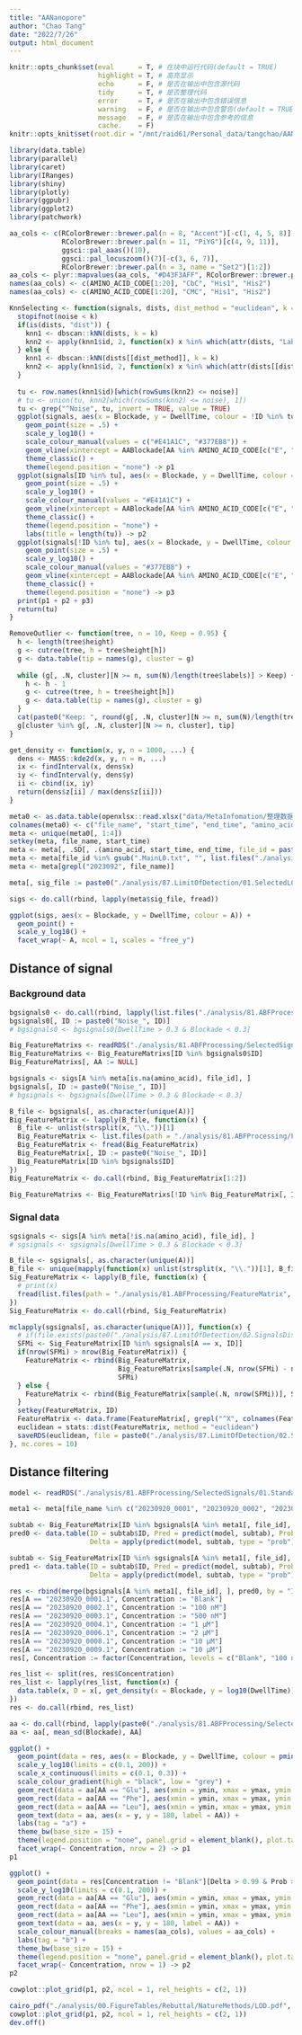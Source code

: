 ```yaml
---
title: "AANanopore"
author: "Chao Tang"
date: "2022/7/26"
output: html_document
---
```


```r
knitr::opts_chunk$set(eval      = T, # 在块中运行代码(default = TRUE)
                      highlight = T, # 高亮显示
                      echo      = F, # 是否在输出中包含源代码
                      tidy      = T, # 是否整理代码
                      error     = T, # 是否在输出中包含错误信息
                      warning   = F, # 是否在输出中包含警告(default = TRUE)
                      message   = F, # 是否在输出中包含参考的信息
                      cache.    = F)
knitr::opts_knit$set(root.dir = "/mnt/raid61/Personal_data/tangchao/AANanopore")
```

```r
library(data.table)
library(parallel)
library(caret)
library(IRanges)
library(shiny)
library(plotly)
library(ggpubr)
library(ggplot2)
library(patchwork)
```

```r
aa_cols <- c(RColorBrewer::brewer.pal(n = 8, "Accent")[-c(1, 4, 5, 8)], 
             RColorBrewer::brewer.pal(n = 11, "PiYG")[c(4, 9, 11)], 
             ggsci::pal_aaas()(10), 
             ggsci::pal_locuszoom()(7)[-c(3, 6, 7)], 
             RColorBrewer::brewer.pal(n = 3, name = "Set2")[1:2])
aa_cols <- plyr::mapvalues(aa_cols, "#D43F3AFF", RColorBrewer::brewer.pal(n = 8, name = "BrBG")[1])
names(aa_cols) <- c(AMINO_ACID_CODE[1:20], "CbC", "His1", "His2")
names(aa_cols) <- c(AMINO_ACID_CODE[1:20], "CMC", "His1", "His2")
```

```r
KnnSelecting <- function(signals, dists, dist_method = "euclidean", k = 20, noise = 0) {
  stopifnot(noise < k)
  if(is(dists, "dist")) {
    knn1 <- dbscan::kNN(dists, k = k)
    knn2 <- apply(knn1$id, 2, function(x) x %in% which(attr(dists, "Labels") %in% grep("^Noise", rownames(knn1$id), value = TRUE)))
  } else {
    knn1 <- dbscan::kNN(dists[[dist_method]], k = k)
    knn2 <- apply(knn1$id, 2, function(x) x %in% which(attr(dists[[dist_method]], "Labels") %in% grep("^Noise", rownames(knn1$id), value = TRUE)))
  }
  
  tu <- row.names(knn1$id)[which(rowSums(knn2) <= noise)]
  # tu <- union(tu, knn2[which(rowSums(knn2) <= noise), 1])
  tu <- grep("^Noise", tu, invert = TRUE, value = TRUE)
  ggplot(signals, aes(x = Blockade, y = DwellTime, colour = !ID %in% tu)) + 
    geom_point(size = .5) + 
    scale_y_log10() + 
    scale_colour_manual(values = c("#E41A1C", "#377EB8")) + 
    geom_vline(xintercept = AABlockade[AA %in% AMINO_ACID_CODE[c("E", "F", "L")], Blockade]) + 
    theme_classic() + 
    theme(legend.position = "none") -> p1
  ggplot(signals[ID %in% tu], aes(x = Blockade, y = DwellTime, colour = ID %in% tu)) + 
    geom_point(size = .5) + 
    scale_y_log10() + 
    scale_colour_manual(values = "#E41A1C") + 
    geom_vline(xintercept = AABlockade[AA %in% AMINO_ACID_CODE[c("E", "F", "L")], Blockade]) + 
    theme_classic() + 
    theme(legend.position = "none") + 
    labs(title = length(tu)) -> p2
  ggplot(signals[!ID %in% tu], aes(x = Blockade, y = DwellTime, colour = ID %in% tu)) + 
    geom_point(size = .5) + 
    scale_y_log10() + 
    scale_colour_manual(values = "#377EB8") + 
    geom_vline(xintercept = AABlockade[AA %in% AMINO_ACID_CODE[c("E", "F", "L")], Blockade]) + 
    theme_classic() + 
    theme(legend.position = "none") -> p3
  print(p1 + p2 + p3)
  return(tu)
}

RemoveOutlier <- function(tree, n = 10, Keep = 0.95) {
  h <- length(tree$height)
  g <- cutree(tree, h = tree$height[h])
  g <- data.table(tip = names(g), cluster = g)
  
  while (g[, .N, cluster][N >= n, sum(N)/length(tree$labels)] > Keep) {
    h <- h - 1
    g <- cutree(tree, h = tree$height[h])
    g <- data.table(tip = names(g), cluster = g)
  }
  cat(paste0("Keep: ", round(g[, .N, cluster][N >= n, sum(N)/length(tree$labels)] * 100, 2), "%"))
  g[cluster %in% g[, .N, cluster][N >= n, cluster], tip]
}

get_density <- function(x, y, n = 1000, ...) {
  dens <- MASS::kde2d(x, y, n = n, ...)
  ix <- findInterval(x, dens$x)
  iy <- findInterval(y, dens$y)
  ii <- cbind(ix, iy)
  return(dens$z[ii] / max(dens$z[ii]))
}
```

```r
meta0 <- as.data.table(openxlsx::read.xlsx("data/MetaInfomation/整理数据(20230831).xlsx", sheet = 3))
colnames(meta0) <- c("file_name", "start_time", "end_time", "amino_acid", "file_id", "purpose", "sample", "base_line", "note")
meta <- unique(meta0[, 1:4])
setkey(meta, file_name, start_time)
meta <- meta[, .SD[, .(amino_acid, start_time, end_time, file_id = paste0(file_name, ".", seq_len(.N)))], file_name]
meta <- meta[file_id %in% gsub(".MainL0.txt", "", list.files("./analysis/87.LimitOfDetection/01.SelectedL0"))]
meta <- meta[grepl("2023092", file_name)]
```

```r
meta[, sig_file := paste0("./analysis/87.LimitOfDetection/01.SelectedL0/", file_id, ".MainL0.txt")]
```

```r
sigs <- do.call(rbind, lapply(meta$sig_file, fread))
```

```r
ggplot(sigs, aes(x = Blockade, y = DwellTime, colour = A)) + 
  geom_point() + 
  scale_y_log10() + 
  facet_wrap(~ A, ncol = 1, scales = "free_y")
```

## Distance of signal

### Background data

```r
bgsignals0 <- do.call(rbind, lapply(list.files("./analysis/81.ABFProcessing/SelectedSignals", "_background.txt", full.names = TRUE), fread))
bgsignals0[, ID := paste0("Noise_", ID)]
# bgsignals0 <- bgsignals0[DwellTime > 0.3 & Blockade < 0.3]

Big_FeatureMatrixs <- readRDS("./analysis/81.ABFProcessing/SelectedSignals/01.StandardAA/01.SignalDistance/StandardAA_Big_FeatureMatrixs.Rds")
Big_FeatureMatrixs <- Big_FeatureMatrixs[ID %in% bgsignals0$ID]
Big_FeatureMatrixs[, AA := NULL]
```

```r
bgsignals <- sigs[A %in% meta[is.na(amino_acid), file_id], ]
bgsignals[, ID := paste0("Noise_", ID)]
# bgsignals <- bgsignals[DwellTime > 0.3 & Blockade < 0.3]

B_file <- bgsignals[, as.character(unique(A))]
Big_FeatureMatrix <- lapply(B_file, function(x) {
  B_file <- unlist(strsplit(x, "\\."))[1]
  Big_FeatureMatrix <- list.files(path = "./analysis/81.ABFProcessing/FeatureMatrix", B_file, full.names = TRUE)
  Big_FeatureMatrix <- fread(Big_FeatureMatrix)
  Big_FeatureMatrix[, ID := paste0("Noise_", ID)]
  Big_FeatureMatrix[ID %in% bgsignals$ID]
})
Big_FeatureMatrix <- do.call(rbind, Big_FeatureMatrix[1:2])
```

```r
Big_FeatureMatrixs <- Big_FeatureMatrixs[!ID %in% Big_FeatureMatrix[, ID]]
```

### Signal data

```r
sgsignals <- sigs[A %in% meta[!is.na(amino_acid), file_id], ]
# sgsignals <- sgsignals[DwellTime > 0.3 & Blockade < 0.3]

B_file <- sgsignals[, as.character(unique(A))]
B_file <- unique(mapply(function(x) unlist(strsplit(x, "\\."))[1], B_file))
Sig_FeatureMatrix <- lapply(B_file, function(x) {
  # print(x)
  fread(list.files(path = "./analysis/81.ABFProcessing/FeatureMatrix", x, full.names = TRUE))[ID %in% sgsignals$ID]
})
Sig_FeatureMatrix <- do.call(rbind, Sig_FeatureMatrix)
```

```r
mclapply(sgsignals[, as.character(unique(A))], function(x) {
  # if(file.exists(paste0("./analysis/87.LimitOfDetection/02.SignalsDistance/", x, "_Signals_euclidean_distance.Rds"))) return(NULL)
  SFMi <- Sig_FeatureMatrix[ID %in% sgsignals[A == x, ID]]
  if(nrow(SFMi) > nrow(Big_FeatureMatrix)) {
    FeatureMatrix <- rbind(Big_FeatureMatrix, 
                           Big_FeatureMatrixs[sample(.N, nrow(SFMi) - nrow(Big_FeatureMatrix))], 
                           SFMi)
  } else {
    FeatureMatrix <- rbind(Big_FeatureMatrix[sample(.N, nrow(SFMi))], SFMi)
  }
  setkey(FeatureMatrix, ID)
  FeatureMatrix <- data.frame(FeatureMatrix[, grepl("^X", colnames(FeatureMatrix)) | grepl("DwellTime", colnames(FeatureMatrix)), with = F], row.names = FeatureMatrix[[1]])
  euclidean = stats::dist(FeatureMatrix, method = "euclidean")
  saveRDS(euclidean, file = paste0("./analysis/87.LimitOfDetection/02.SignalsDistance/", x, "_Signals_euclidean_distance.Rds"))
}, mc.cores = 10)
```

## Distance filtering

```r
model <- readRDS("./analysis/81.ABFProcessing/SelectedSignals/01.StandardAA/06.Modeling/Version2/L1/SubAAs/ModelEFL/RFmodel.Rds")
```

```r
meta1 <- meta[file_name %in% c("20230920_0001", "20230920_0002", "20230920_0003", "20230920_0004", "20230920_0006", "20230920_0008", "20230920_0009")]
```

```r
subtab <- Big_FeatureMatrix[ID %in% bgsignals[A %in% meta1[, file_id], ID]]
pred0 <- data.table(ID = subtab$ID, Pred = predict(model, subtab), Prob = apply(predict(model, subtab, type = "prob"), 1, max), 
                    Delta = apply(predict(model, subtab, type = "prob"), 1, function(x) -diff(head(sort(x, decreasing = T), 2))))
```

```r
subtab <- Sig_FeatureMatrix[ID %in% sgsignals[A %in% meta1[, file_id], ID]]
pred1 <- data.table(ID = subtab$ID, Pred = predict(model, subtab), Prob = apply(predict(model, subtab, type = "prob"), 1, max), 
                    Delta = apply(predict(model, subtab, type = "prob"), 1, function(x) -diff(head(sort(x, decreasing = T), 2))))
```

```r
res <- rbind(merge(bgsignals[A %in% meta1[, file_id], ], pred0, by = "ID"), merge(sgsignals[A %in% meta1[, file_id], ], pred1, by = "ID"))
res[A == "20230920_0001.1", Concentration := "Blank"]
res[A == "20230920_0002.1", Concentration := "100 nM"]
res[A == "20230920_0003.1", Concentration := "500 nM"]
res[A == "20230920_0004.1", Concentration := "1 μM"]
res[A == "20230920_0006.1", Concentration := "2 μM"]
res[A == "20230920_0008.1", Concentration := "10 μM"]
res[A == "20230920_0009.1", Concentration := "10 μM"]
res[, Concentration := factor(Concentration, levels = c("Blank", "100 nM", "500 nM", "1 μM", "2 μM", "10 μM"))]
```

```r
res_list <- split(res, res$Concentration)
res_list <- lapply(res_list, function(x) {
  data.table(x, D = x[, get_density(x = Blockade, y = log10(DwellTime))])
})
res <- do.call(rbind, res_list)
```

```r
aa <- do.call(rbind, lapply(paste0("./analysis/81.ABFProcessing/SelectedSignals/01.StandardAA/03.GroupedSignals/", c("Glu", "Phe", "Leu"), ".signal.txt"), fread))[State == "Sington"]
aa <- aa[, mean_sd(Blockade), AA]
```

```r
ggplot() + 
  geom_point(data = res, aes(x = Blockade, y = DwellTime, colour = pmin(D + .2, 1)), size = 0.4) + 
  scale_y_log10(limits = c(0.1, 200)) + 
  scale_x_continuous(limits = c(0.1, 0.3)) + 
  scale_colour_gradient(high = "black", low = "grey") + 
  geom_rect(data = aa[AA == "Glu"], aes(xmin = ymin, xmax = ymax, ymin = 0, ymax = 100), fill = aa_cols["Glu"], alpha = 0.3) + 
  geom_rect(data = aa[AA == "Phe"], aes(xmin = ymin, xmax = ymax, ymin = 0, ymax = 100), fill = aa_cols["Phe"], alpha = 0.3) + 
  geom_rect(data = aa[AA == "Leu"], aes(xmin = ymin, xmax = ymax, ymin = 0, ymax = 100), fill = aa_cols["Leu"], alpha = 0.3) + 
  geom_text(data = aa, aes(x = y, y = 180, label = AA)) + 
  labs(tag = "a") + 
  theme_bw(base_size = 15) + 
  theme(legend.position = "none", panel.grid = element_blank(), plot.tag = element_text(size = 20, face = "bold")) + 
  facet_wrap(~ Concentration, nrow = 2) -> p1
p1
```

```r
ggplot() + 
  geom_point(data = res[Concentration != "Blank"][Delta > 0.99 & Prob > 0.99], aes(x = Blockade, y = DwellTime, colour = Pred)) + 
  scale_y_log10(limits = c(0.1, 200)) + 
  geom_rect(data = aa[AA == "Glu"], aes(xmin = ymin, xmax = ymax, ymin = 0, ymax = 100), fill = aa_cols["Glu"], alpha = 0.3) + 
  geom_rect(data = aa[AA == "Phe"], aes(xmin = ymin, xmax = ymax, ymin = 0, ymax = 100), fill = aa_cols["Phe"], alpha = 0.3) + 
  geom_rect(data = aa[AA == "Leu"], aes(xmin = ymin, xmax = ymax, ymin = 0, ymax = 100), fill = aa_cols["Leu"], alpha = 0.3) + 
  geom_text(data = aa, aes(x = y, y = 180, label = AA)) + 
  scale_colour_manual(breaks = names(aa_cols), values = aa_cols) + 
  labs(tag = "b") + 
  theme_bw(base_size = 15) + 
  theme(legend.position = "none", panel.grid = element_blank(), plot.tag = element_text(size = 20, face = "bold")) + 
  facet_wrap(~ Concentration, nrow = 1) -> p2
p2
```

```r
cowplot::plot_grid(p1, p2, ncol = 1, rel_heights = c(2, 1))
```

```r
cairo_pdf("./analysis/00.FigureTables/Rebuttal/NatureMethods/LOD.pdf", width = 10, height = 9)
cowplot::plot_grid(p1, p2, ncol = 1, rel_heights = c(2, 1))
dev.off()
```

